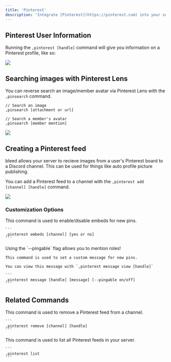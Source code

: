 ```yaml
---
title: 'Pinterest'
description: 'Integrate [Pinterest](https://pinterest.com) into your server'
---
```


## Pinterest User Information

Running the `,pinterest [handle]` command will give you information on a Pinterest profile, like so:

<Frame type="glass" caption="Embed with Pinterest user information">
  <img src="https://github.com/ju/docs/blob/main/static/pinlookup.png?raw=true"/>
</Frame>

## Searching images with Pinterest Lens

You can reverse search an image/member avatar via Pinterest Lens with the `,pinsearch` command.

```
// Search an image
,pinsearch [attachment or url]

// Search a member's avatar
,pinsearch [member mention]
```

<Frame type="glass" caption="Searching a member's avatar with pinsearch">
  <img src="https://github.com/ju/docs/blob/main/static/pinsearch.png?raw=true"/>
</Frame>

## Creating a Pinterest feed

bleed allows your server to recieve images from a user's Pinterest board to a Discord channel.
This can be used for things like auto profile picture publishing.

You can add a Pinterest feed to a channel with the `,pinterest add [channel] [handle]` command.

<Frame type="glass" caption="Adding a Pinterest feed to a channel">
  <img src="https://github.com/ju/docs/blob/main/static/pinfeed.png?raw=true"/>
</Frame>

### Customization Options

<AccordionGroup>
  <Accordion title="Embeds">
    This command is used to enable/disable embeds for new pins.

    ```
    ,pinterest embeds [channel] [yes or no]
    ```
  </Accordion>

  <Accordion title="Custom Messages">
    <Info>Using the `--pingable` flag allows you to mention roles!</Info>

    This command is used to set a custom message for new pins.

    You can view this message with `,pinterest message view [handle]`

    ```
    ,pinterest message [handle] [message] [--pingable on/off]
    ```
  </Accordion>
</AccordionGroup>

## Related Commands

<AccordionGroup>
  <Accordion title="Remove a Pinterest feed">
    This command is used to remove a Pinterest feed from a channel.

    ```
    ,pinterest remove [channel] [handle]
    ```
  </Accordion>

  <Accordion title="List your server's Pinterest feeds">
    This command is used to list all Pinterest feeds in your server.

    ```
    ,pinterest list
    ```
  </Accordion>
</AccordionGroup>